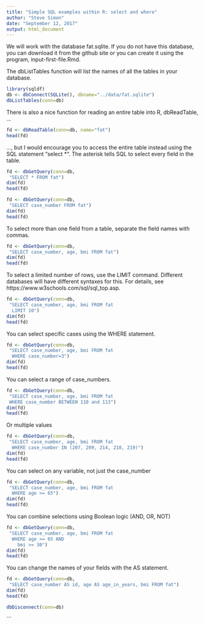 ```yaml
---
title: "Simple SQL examples within R: select and where"
author: "Steve Simon"
date: "September 12, 2017"
output: html_document
---
```


We will work with the database fat.sqlite. If you do not have this database, you can download it from the github site or you can create it using the program, input-first-file.Rmd.

The dbListTables function will list the names of all the tables in your database.

```r
library(sqldf)
db <- dbConnect(SQLite(), dbname="../data/fat.sqlite")
dbListTables(conn=db)
```

There is also a nice function for reading an entire table into R, dbReadTable, ...

```r
fd <- dbReadTable(conn=db, name="fat")
head(fd)
```

..., but I would encourage you to access the entire table instead using the SQL statement "select *". The asterisk tells SQL to select every field in the table.

```r
fd <- dbGetQuery(conn=db,
 "SELECT * FROM fat")
dim(fd)
head(fd)
```

```r
fd <- dbGetQuery(conn=db,
 "SELECT case_number FROM fat")
dim(fd)
head(fd)
```

To select more than one field from a table, separate the field names with commas.

```r
fd <- dbGetQuery(conn=db,
 "SELECT case_number, age, bmi FROM fat")
dim(fd)
head(fd)
```

To select a limited number of rows, use the LIMIT command. Different databases will have different syntaxes for this. For details, see https://www.w3schools.com/sql/sql_top.asp.

```r
fd <- dbGetQuery(conn=db,
 "SELECT case_number, age, bmi FROM fat
  LIMIT 10")
dim(fd)
head(fd)
```

You can select specific cases using the WHERE statement.

```r
fd <- dbGetQuery(conn=db,
 "SELECT case_number, age, bmi FROM fat
  WHERE case_number=3")
dim(fd)
head(fd)
```

You can select a range of case_numbers.

```r
fd <- dbGetQuery(conn=db,
 "SELECT case_number, age, bmi FROM fat
 WHERE case_number BETWEEN 110 and 113")
dim(fd)
head(fd)
```

Or multiple values

```r
fd <- dbGetQuery(conn=db,
 "SELECT case_number, age, bmi FROM fat
  WHERE case_number IN (207, 209, 214, 218, 219)")
dim(fd)
head(fd)
```

You can select on any variable, not just the case_number

```r
fd <- dbGetQuery(conn=db,
 "SELECT case_number, age, bmi FROM fat
  WHERE age >= 65")
dim(fd)
head(fd)
```

You can combine selections using Boolean logic (AND, OR, NOT)

```r
fd <- dbGetQuery(conn=db,
 "SELECT case_number, age, bmi FROM fat
  WHERE age >= 65 AND
    bmi >= 30")
dim(fd)
head(fd)
```

You can change the names of your fields with the AS statement.

```r
fd <- dbGetQuery(conn=db,
 "SELECT case_number AS id, age AS age_in_years, bmi FROM fat")
dim(fd)
head(fd)
```


```r
dbDisconnect(conn=db)
```

```
